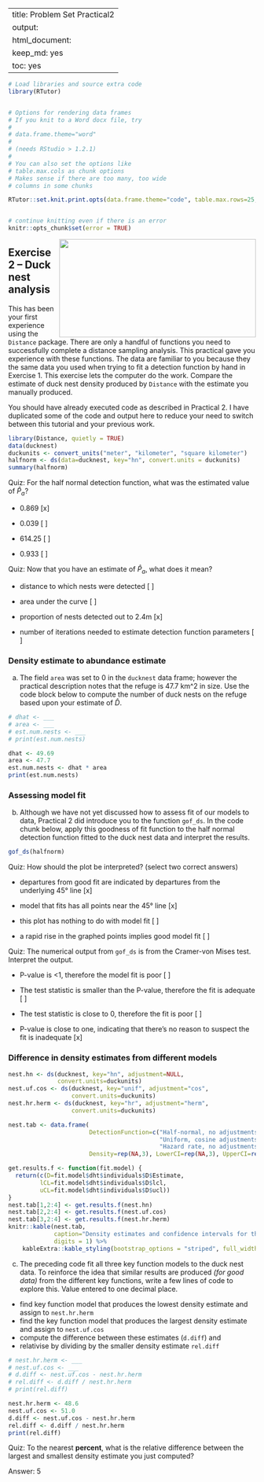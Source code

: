 
---
title: Problem Set Practical2
output: 
  html_document: 
    keep_md: yes
    toc: yes
---

```r
# Load libraries and source extra code
library(RTutor)


# Options for rendering data frames
# If you knit to a Word docx file, try
# 
# data.frame.theme="word" 
# 
# (needs RStudio > 1.2.1)
# 
# You can also set the options like
# table.max.cols as chunk options
# Makes sense if there are too many, too wide
# columns in some chunks

RTutor::set.knit.print.opts(data.frame.theme="code", table.max.rows=25, table.max.cols=NULL, round.digits=5, signif.digits=8)


# continue knitting even if there is an error
knitr::opts_chunk$set(error = TRUE) 
```


<img src=https://images.unsplash.com/photo-1593594820228-a05cc04bc433?ixid=MXwxMjA3fDB8MHxwaG90by1wYWdlfHx8fGVufDB8fHw%3D&ixlib=rb-1.2.1&auto=format&fit=crop&w=1350&q=80  width=400 height=200 style="float:right">

## Exercise 2 -- Duck nest analysis

This has been your first experience using the `Distance` package.  There are only a handful of functions you need to successfully complete a distance sampling analysis.  This practical gave you experience with these functions.  The data are familiar to you because they the same data you used when trying to fit a detection function by hand in Exercise 1.  This exercise lets the computer do the work.  Compare the estimate of duck nest density produced by `Distance` with the estimate you manually produced.

You should have already executed code as described in Practical 2.  I have duplicated some of the code and output here to reduce your need to switch between this tutorial and your previous work.


```r
library(Distance, quietly = TRUE)
data(ducknest)
duckunits <- convert_units("meter", "kilometer", "square kilometer")
halfnorm <- ds(data=ducknest, key="hn", convert.units = duckunits)
summary(halfnorm)
```




Quiz: For the half normal detection function, what was the estimated value of $\hat{P}_a$?

- 0.869 [x]

- 0.039 [ ]

- 614.25 [ ]

- 0.933 [ ]



Quiz: Now that you have an estimate of $\hat{P}_a$, what does it mean?

- distance to which nests were detected [ ]

- area under the curve [ ]

- proportion of nests detected out to 2.4m [x]

- number of iterations needed to estimate detection function parameters [ ]


### Density estimate to abundance estimate

a) The field `area` was set to 0 in the `ducknest` data frame; however the practical description notes that the refuge is 47.7 km^2 in size.  Use the code block below to compute the number of duck nests on the refuge based upon your estimate of $\hat{D}$.

```r
# dhat <- ___
# area <- ___
# est.num.nests <- ___
# print(est.num.nests)

dhat <- 49.69
area <- 47.7
est.num.nests <- dhat * area
print(est.num.nests)
```


### Assessing model fit

b) Although we have not yet discussed how to assess fit of our models to data, Practical 2 did introduce you to the function `gof_ds`.  In the code chunk below, apply this goodness of fit function to the half normal detection function fitted to the duck nest data and interpret the results.

```r
gof_ds(halfnorm)
```



Quiz: How should the plot be interpreted? (select two correct answers)

- departures from good fit are indicated by departures from the underlying 45° line [x]

- model that fits has all points near the 45° line [x]

- this plot has nothing to do with model fit [ ]

- a rapid rise in the graphed points implies good model fit [ ]



Quiz: The numerical output from `gof_ds` is from the Cramer-von Mises test.   Interpret the output.

- P-value is <1, therefore the model fit is poor [ ]

- The test statistic is smaller than the P-value, therefore the fit is adequate [ ]

- The test statistic is close to 0, therefore the fit is poor [ ]

- P-value is close to one, indicating that there’s no reason to suspect the fit is inadequate [x]


### Difference in density estimates from different models


```r
nest.hn <- ds(ducknest, key="hn", adjustment=NULL,
              convert.units=duckunits)
nest.uf.cos <- ds(ducknest, key="unif", adjustment="cos",
                  convert.units=duckunits)
nest.hr.herm <- ds(ducknest, key="hr", adjustment="herm", 
                  convert.units=duckunits)
```

```r
nest.tab <- data.frame(
                       DetectionFunction=c("Half-normal, no adjustments",
                                           "Uniform, cosine adjustments",
                                           "Hazard rate, no adjustments "),
                       Density=rep(NA,3), LowerCI=rep(NA,3), UpperCI=rep(NA,3))

get.results.f <- function(fit.model) {   
  return(c(D=fit.model$dht$individuals$D$Estimate,
         lCL=fit.model$dht$individuals$D$lcl,
         uCL=fit.model$dht$individuals$D$ucl))
}
nest.tab[1,2:4] <- get.results.f(nest.hn)
nest.tab[2,2:4] <- get.results.f(nest.uf.cos)
nest.tab[3,2:4] <- get.results.f(nest.hr.herm)
knitr::kable(nest.tab, 
             caption="Density estimates and confidence intervals for three fitted models.", 
             digits = 1) %>%
    kableExtra::kable_styling(bootstrap_options = "striped", full_width = FALSE)
```


c) The preceding code fit all three key function models to the duck nest data.  To reinforce the idea that similar results are produced *(for good data)* from the different key functions, write a few lines of code to explore this.  Value entered to one decimal place.
- find key function model that produces the lowest density estimate and assign to `nest.hr.herm`
- find the key function model that produces the largest density estimate and assign to `nest.uf.cos`
- compute the difference between these estimates (`d.diff`) and
- relativise by dividing by the smaller density estimate `rel.diff`

```r
# nest.hr.herm <- ___
# nest.uf.cos <- ___
# d.diff <- nest.uf.cos - nest.hr.herm
# rel.diff <- d.diff / nest.hr.herm
# print(rel.diff)

nest.hr.herm <- 48.6
nest.uf.cos <- 51.0
d.diff <- nest.uf.cos - nest.hr.herm
rel.diff <- d.diff / nest.hr.herm
print(rel.diff)
```


Quiz: To the nearest **percent**, what is the relative difference between the largest and smallest density estimate you just computed?

Answer: 5
